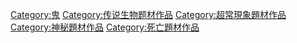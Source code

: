 [[Category:鬼|Category:鬼]]
[[Category:传说生物题材作品|Category:传说生物题材作品]]
[[Category:超常現象題材作品|Category:超常現象題材作品]]
[[Category:神秘題材作品|Category:神秘題材作品]]
[[Category:死亡題材作品|Category:死亡題材作品]]